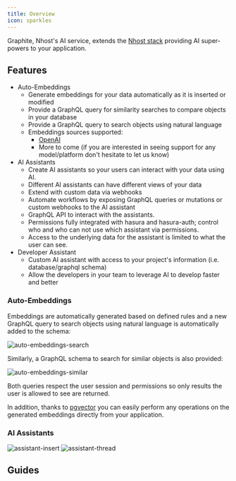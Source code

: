 ```yaml
---
title: Overview
icon: sparkles
---
```


Graphite, Nhost's AI service, extends the [Nhost stack](https://nhost.io) providing AI super-powers to your application.

## Features

* Auto-Embeddings
  * Generate embeddings for your data automatically as it is inserted or modified
  * Provide a GraphQL query for similarity searches to compare objects in your database
  * Provide a GraphQL query to search objects using natural language
  * Embeddings sources supported:
    * [OpenAI](https://platform.openai.com/docs/guides/embeddings)
    * More to come (if you are interested in seeing support for any model/platform don't hesitate to let us know)
* AI Assistants
  * Create AI assistants so your users can interact with your data using AI.
  * Different AI assistants can have different views of your data
  * Extend with custom data via webhooks
  * Automate workflows by exposing GraphQL queries or mutations or custom webhooks to the AI assistant
  * GraphQL API to interact with the assistants.
  * Permissions fully integrated with hasura and hasura-auth; control who and who can not use which assistant via permissions.
  * Access to the underlying data for the assistant is limited to what the user can see.
* Developer Assistant
  * Custom AI assistant with access to your project's information (i.e. database/graphql schema)
  * Allow the developers in your team to leverage AI to develop faster and better

### Auto-Embeddings

Embeddings are automatically generated based on defined rules and a new GraphQL query to search objects using natural language is automatically added to the schema:

![auto-embeddings-search](/images/products/ai/auto-embeddings-search.png)

Similarly, a GraphQL schema to search for similar objects is also provided:

![auto-embeddings-similar](/images/products/ai/auto-embeddings-similar.png)

Both queries respect the user session and permissions so only results the user is allowed to see are returned.

In addition, thanks to [pgvector](https://github.com/pgvector/pgvector) you can easily perform any operations on the generated embeddings directly from your application.

### AI Assistants

![assistant-insert](/images/products/ai/assistant-insert.png)
![assistant-thread](/images/products/ai/assistant-thread.png)

## Guides

<CardGroup cols={4}>
  <Card title="Enabling Service" icon="square-1" href="/products/ai/enabling-service">
  </Card>
  <Card title="Local Development" icon="square-2" href="/products/ai/local-development">
  </Card>
  <Card title="Auto-Embeddings" icon="square-3" href="/products/ai/auto-embeddings">
  </Card>
  <Card title="Assistants" icon="square-4" href="/products/ai/assistants">
  </Card>
  <Card title="Developer Assistant" icon="square-5" href="/products/ai/dev-assistant">
  </Card>
</CardGroup>
